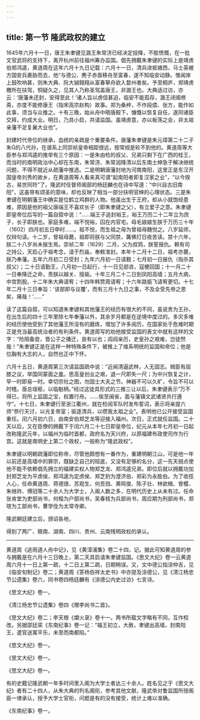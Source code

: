 ```yaml
---
---
---
```

title: 第一节 隆武政权的建立
---




1645年六月十一日，唐王朱聿键见潞王朱常淓已经决定投降，不胜愤慨，在一批文官武将的支持下，离开杭州前往福州筹办监国。倡先拥戴朱聿键的实际上是靖虏伯郑鸿逵，黄道周在这年六月十九日记载：六月十一日，清兵进抵塘西，马士英被方国安兵裹胁而去，他“与德公、麂子赤亟移舟至富春，遂不知临安动静。惟闻岸上鼓吹响甚，则朱大典、阮大铖翱翔从富春拏舟欲入婺州者矣。予至桐庐，郑靖虏檄所在扶驾，恫疑久之，见其人乃称圣驾盖唐王，非潞王也。大典适过访，亦云：‘唐藩未还封，安得至此！’诸人旨以虏信甚迫，临安不能孤存，潞王闭阁修斋，亦度不能修康王（指宋高宗赵构）故事。郑为桑梓，不作段煨、张方，能作如此事，须当与众推之。十有三晚，始从舟中晤唐殿下，慷慨以恢复自任，遂同诸臣交拜，约成大业。明日，乃具小启，共请监国。虽靖虏意，亦以板荡之会，非太祖亲藩不足复襄大业也”。

封建时代帝位的继承，血统的亲疏是个重要条件。唐藩朱聿键是朱元璋第二十二子朱的八代孙，在谱系上同崇祯皇帝相距很远，按常规是轮不到他的。黄道周等大臣参与郑鸿逵的推举有三个原因：一是朱由检的叔父、兄弟只剩下在广西的桂王，而当时的南明政治中心却在东南，朱常淓、朱常润降清以后东南士绅急于解决继统问题，不得不就近从疏藩中推选。二是明朝唐藩封地为河南南阳，这里正是东汉开国皇帝刘秀的故乡，在黄道周等人看来真可谓“起南阳者即复汉家之业”，“以今揆古，易世同符”了。隆武时任督师阁部的杨廷麟也在诗中写道：“中兴自古旧南阳”，这虽带有颂圣的意味，却也反映了相当一部分扶明官绅的心理状态。三是朱聿键在明朝藩王中确实是位鹤立鸡群的人物。他虽出生于王府，却从小就饱经患难，原因是他的祖父唐端王不喜欢长子（即朱聿键之父），有立爱子之意。朱聿键即皇帝位后写的一篇自叙中说：“……端王子追封裕王，裕王万历二十二年立为庶子，长子即朕也。家庭多难，端不悦裕，囚在内官宅。母毛娘娘生朕于万历三十年（1602）四月初五日申时……。祖不悦，而生祖之母为曾祖母魏悦之。八岁延师，仅辩句读。十二岁，曾祖母薨，祖即将朕与父同禁，篝佛灯日夜苦读。禁十六年，朕二十八岁尚未报生焉。崇祯二年（1629）二月，父为叔鸩，朕誓报仇。赖有司之持公，天启心于祖考念，请于烈庙，奉敕准封。本年十二月十二日，祖考亦薨，朕乃奉藩。五年六月初二日受封；九年六月初一日请觐；七月初一日报仇（指杀其叔父）；二十日请勤王，八月初一日起行，十一日见部咨，寇梗回国；十一月二十一日奉降迁之命，责朕以越关、擅毙。十年三月二十二日到凤阳高墙；五月大病，中宫割股。十二年朱大典请宥；十四年韩赞周请宥；十六年路振飞请宥更切。十七年二月十三日奉旨：‘该部即与议覆’，而有三月十九日之事，不及全受先帝之恩矣，痛哉！’……”

读了这篇自叙，可以知道朱聿键和其他藩王的经历有很大的不同，虽说贵为王孙，在出生后的四十三年里除七年奉藩以外，其余岁月都是在逆境中度过的。多灾多难的经历使他受到了其他藩王所没有的磨炼，增加了许多阅历，在国家处于危难时期正是充当最高统治者的有利条件。黄道周写的劝他接受监国的表文中就有这样的文字：“险阻备尝，晋公子之播迁，良有以也；闾阎亲历，史皇孙之艰难，岂徒然哉！”朱聿键正是在这样一种特殊条件下，被推上了维系明统的监国和帝位；他是位胸有大志的人，自然也正中下怀。

六月十五日，黄道周第三次请监国疏中说：“近闻清逼武林，人无固志。贼臣有屈膝之议，举国同蒙面之羞。思高皇创业之艰，退一尺即失一尺；为中兴恢复之计，早一时即易一时。幸切宗社之图，勿固士大夫之节。神器不可以久旷，令旨不可以时稽。亟总瑶枢，以临魁柄。”经过这徒具形式的三推三让以后，朱聿键表示“万不得已，将所上监国之宝，权置行舟。……俟至闽省，面与藩镇文武诸贤共行遵守”。十七日，朱聿键行至浙江衢州，就在检阅军队时发布誓词，表示将亲提六师“恭行天讨，以光复帝室；驱逐清兵，以缵我太祖之业”。表明他已公开接受监国重任。闰六月初六日，由南安伯郑芝龙等迎接入福州。次日，正式就任监国。二十天以后，又在臣僚的拥戴下于闰六月二十七日即皇帝位，纪元从本年七月初一日起改称隆武元年，以福州为临时首都，政府名为天兴府，以原福建布政使司作为行宫。这就是南明史上第二个政权，一般称为“隆武政权”。

朱聿键以明朝疏藩即位称帝，尽管他颇想有一番作为，重建明朝江山，可是他一年以前还是高墙中的罪宗，既缺乏自己的班底，又没有足够的名分，这一先天弱点使他不能不依赖倡先拥立的福建实权人物郑芝龙、郑鸿逵兄弟。即位后就以拥戴功加封郑芝龙为平虏侯，郑鸿逵为定虏侯、郑芝豹为澄济伯、郑彩为永胜伯。为了收揽人心，任命黄道周、蒋德璟、苏观生、何吾驺、黄鸣俊、陈子壮、林欲楫、曾樱、朱继祚、傅冠等二十余人为大学士，入阁人数之多，在明代历史上从未有过。任命张肯堂为吏部尚书，何楷为户部尚书，吴春枝为兵部尚书，周应期为刑部尚书，郑瑄为工部尚书，曹学佺为太常寺卿。

隆武朝廷建立后，颁诏各地，

得到了两广、赣南、湖南、四川、贵州、云南残明政权的承认。



* * *



黄道周《逃雨道人舟中记》，见《黄漳浦集》卷二十四，记。据此可知黄道周的参与拥戴是在六月十三日晚上，第二天具启请朱聿键监国。《思文大纪》卷一云黄道周六月十一日上第一疏，十二日上第二疏，日期稍误。又，文中德公指涂仲吉，见《临安旬制记》卷二；黄道周《答杨伯祥太史书》中亦提及涂德公，见《清江杨忠节公遗集》卷六，同书卷四杨廷麟有《涂德公内史过访》七言诗。 ​​​​​​​​​



《思文大纪》卷一。 ​​​​​​​​​



《清江杨忠节公遗集》卷四《赠李尚书二首》。 ​​​​​​​​​



《思文大纪》卷二；李天根《爝火录》卷十一。两书所载文字略有不同，互作校改。另据邵廷寀《东南纪事》卷一记：“福王初立，大赦，聿键出高墙，封南阳王，遣官送寓平乐，未至而南都陷。” ​​​​​​​​​



《思文大纪》卷一。 ​​​​​​​​​



《思文大纪》卷一。 ​​​​​​​​​



《思文大纪》卷一。 ​​​​​​​​​



有的史籍记隆武朝一年多时间里入阁为大学士者达三十余人。姓名见之于《思文大纪》者有二十四人，从朱大典的列名阁衔，参考其他文献，隆武帝对鲁监国所授阁臣一律承认，授予大学士官衔，问题是有的没有接受，统计上难以准确。 ​​​​​​​​​



《东南纪事》卷一。 ​​​​​​​​​